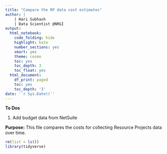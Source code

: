 ```yaml
---
title: "Compare the RP data cost estimates"
author: |
    | Hari Subhash
    | Data Scientist @NRGI
output:
  html_notebook:
    code_folding: hide
    highlight: kate
    number_sections: yes
    smart: yes
    theme: cosmo
    toc: yes
    toc_depth: 3
    toc_float: yes
  html_document:
    df_print: paged
    toc: yes
    toc_depth: '3'
date: '`r Sys.Date()`'
---
```

**To Dos**

1. Add budget data from NetSuite


**Purpose:** This file compares the costs for collecting Resource Projects data over time.


```r
rm(list = ls())
library(tidyverse)


```

